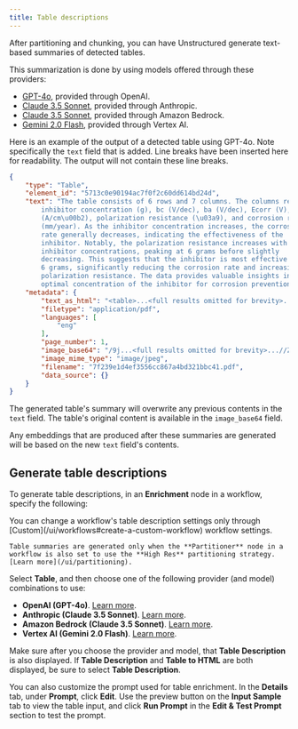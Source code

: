```yaml
---
title: Table descriptions
---
```


After partitioning and chunking, you can have Unstructured generate text-based summaries of detected tables.

This summarization is done by using models offered through these providers:

- [GPT-4o](https://openai.com/index/hello-gpt-4o/), provided through OpenAI.
- [Claude 3.5 Sonnet](https://www.anthropic.com/news/claude-3-5-sonnet), provided through Anthropic. 
- [Claude 3.5 Sonnet](https://aws.amazon.com/bedrock/claude/), provided through Amazon Bedrock.
- [Gemini 2.0 Flash](https://cloud.google.com/vertex-ai/generative-ai/docs/gemini-v2), provided through Vertex AI.

Here is an example of the output of a detected table using GPT-4o. Note specifically the `text` field that is added.
Line breaks have been inserted here for readability. The output will not contain these line breaks.

```json
{
    "type": "Table",
    "element_id": "5713c0e90194ac7f0f2c60dd614bd24d",
    "text": "The table consists of 6 rows and 7 columns. The columns represent 
        inhibitor concentration (g), bc (V/dec), ba (V/dec), Ecorr (V), icorr 
        (A/cm\u00b2), polarization resistance (\u03a9), and corrosion rate 
        (mm/year). As the inhibitor concentration increases, the corrosion 
        rate generally decreases, indicating the effectiveness of the 
        inhibitor. Notably, the polarization resistance increases with higher 
        inhibitor concentrations, peaking at 6 grams before slightly 
        decreasing. This suggests that the inhibitor is most effective at 
        6 grams, significantly reducing the corrosion rate and increasing 
        polarization resistance. The data provides valuable insights into the 
        optimal concentration of the inhibitor for corrosion prevention.",
    "metadata": {
        "text_as_html": "<table>...<full results omitted for brevity>...</table>",
        "filetype": "application/pdf",
        "languages": [
            "eng"
        ],
        "page_number": 1,
        "image_base64": "/9j...<full results omitted for brevity>...//Z",
        "image_mime_type": "image/jpeg",
        "filename": "7f239e1d4ef3556cc867a4bd321bbc41.pdf",
        "data_source": {}
    }
}
```

The generated table's summary will overwrite any previous contents in the `text` field. The table's original content is available 
in the `image_base64` field. 

Any embeddings that are produced after these summaries are generated will be based on the new `text` field's contents.

## Generate table descriptions

To generate table descriptions, in an **Enrichment** node in a workflow, specify the following:

<Note>
    You can change a workflow's table description settings only through [Custom](/ui/workflows#create-a-custom-workflow) workflow settings.
    
    Table summaries are generated only when the **Partitioner** node in a workflow is also set to use the **High Res** partitioning strategy. [Learn more](/ui/partitioning).
</Note>

Select **Table**, and then choose one of the following provider (and model) combinations to use:

- **OpenAI (GPT-4o)**. [Learn more](https://openai.com/index/hello-gpt-4o/).
- **Anthropic (Claude 3.5 Sonnet)**. [Learn more](https://www.anthropic.com/news/claude-3-5-sonnet).
- **Amazon Bedrock (Claude 3.5 Sonnet)**. [Learn more](https://aws.amazon.com/bedrock/claude/).
- **Vertex AI (Gemini 2.0 Flash)**. [Learn more](https://cloud.google.com/vertex-ai/generative-ai/docs/gemini-v2).

Make sure after you choose the provider and model, that **Table Description** is also displayed. If **Table Description** and **Table to HTML** are both 
displayed, be sure to select **Table Description**.

You can also customize the prompt used for table enrichment. In the **Details** tab, under **Prompt**, click **Edit**. Use the preview button on the 
**Input Sample** tab to view the table input, and click **Run Prompt** in the **Edit & Test Prompt** section to test the prompt.
